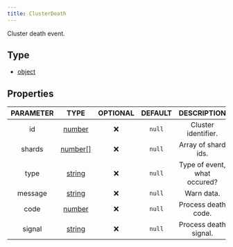 ```yaml
---
title: ClusterDeath
---
```


Cluster death event.

## Type
- [object](https://developer.mozilla.org/en-US/docs/Web/JavaScript/Reference/Global_Objects/Object)

## Properties

| PARAMETER | TYPE | OPTIONAL | DEFAULT | DESCRIPTION |
| :-------: | :--: | :------: | :-----: | :---------: |
| id | [number](https://developer.mozilla.org/en-US/docs/Web/JavaScript/Reference/Global_Objects/Number) |  ❌   | `null`  | Cluster identifier. |
| shards | [number[]](https://developer.mozilla.org/en-US/docs/Web/JavaScript/Reference/Global_Objects/Number) |  ❌   | `null`  | Array of shard ids. |
| type | [string](https://developer.mozilla.org/en-US/docs/Web/JavaScript/Reference/Global_Objects/String) |  ❌   | `null`  | Type of event, what occured? |
| message | [string](https://developer.mozilla.org/en-US/docs/Web/JavaScript/Reference/Global_Objects/String) |  ❌   | `null`  | Warn data. |
| code | [number](https://developer.mozilla.org/en-US/docs/Web/JavaScript/Reference/Global_Objects/Number) |  ❌   | `null`  | Process death code. |
| signal | [string](https://developer.mozilla.org/en-US/docs/Web/JavaScript/Reference/Global_Objects/String) |  ❌   | `null`  | Process death signal. |